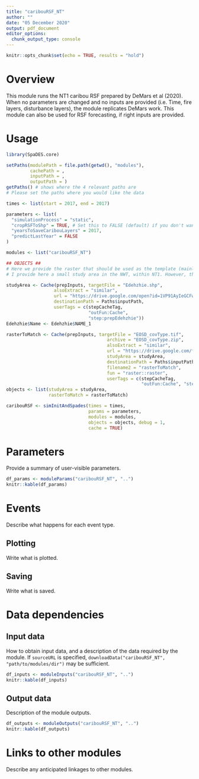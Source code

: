 ```yaml
---
title: "caribouRSF_NT"
author: ""
date: "05 December 2020"
output: pdf_document
editor_options:
  chunk_output_type: console
---
```


```r
knitr::opts_chunk$set(echo = TRUE, results = "hold")
```

# Overview

This module runs the NT1 caribou RSF prepared by DeMars et al (2020). When no parameters are changed and no inputs are provided (i.e. Time, fire layers, disturbance layers), the module replicates DeMars work. This module can also be used for RSF forecasting, if right inputs are provided. 

# Usage

```r
library(SpaDES.core)

setPaths(modulePath = file.path(getwd(), "modules"), 
         cachePath = , 
         inputPath = , 
         outputPath = )
getPaths() # shows where the 4 relevant paths are
# Please set the paths where you would like the data

times <- list(start = 2017, end = 2017)

parameters <- list(
  "simulationProcess" = "static",
  "cropRSFToShp" = TRUE, # Set this to FALSE (default) if you don't want the projection to be cropped
  "yearsToSaveCaribouLayers" = 2017,
  "predictLastYear" = FALSE
)

modules <- list("caribouRSF_NT")

## OBJECTS ##
# Here we provide the raster that should be used as the template (mainly for resolution and projection), names `rasterToMatch`, as well as the study area (`studyArea`) that we want to crop our results to. As a test,
# I provide here a small study area in the NWT, within NT1. However, the code for the NT1 study area is   

studyArea <- Cache(prepInputs, targetFile = "Edehzhie.shp",
                  alsoExtract = "similar",
                  url = "https://drive.google.com/open?id=1VP91AyIeGCFwJS9oPSEno4_SbtJQJMh7",
                  destinationPath = Paths$inputPath,
                  userTags = c(stepCacheTag, 
                               "outFun:Cache",
                               "step:prepEdehzhie"))
Edehzhie$Name <- Edehzhie$NAME_1

rasterToMatch <- Cache(prepInputs, targetFile = "EOSD_covType.tif",
                                      archive = "EOSD_covType.zip",
                                      alsoExtract = "similar",
                                      url = "https://drive.google.com/file/d/19Sk6F_UaAt__4fvNjPZYb3lxJtVhblCD/view?usp=sharing",
                                      studyArea = studyArea,
                                      destinationPath = Paths$inputPath,
                                      filename2 = "rasterToMatch",
                                      fun = "raster::raster",
                                      userTags = c(stepCacheTag,
                                                   "outFun:Cache", "step:prepRTM"))
objects <- list(studyArea = studyArea,
                rasterToMatch = rasterToMatch)

caribouRSF <- simInitAndSpades(times = times,
                               params = parameters,
                               modules = modules,
                               objects = objects, debug = 1, 
                               cache = TRUE)

```

# Parameters

Provide a summary of user-visible parameters.

```r
df_params <- moduleParams("caribouRSF_NT", "..")
knitr::kable(df_params)
```

# Events

Describe what happens for each event type.

## Plotting

Write what is plotted.

## Saving

Write what is saved.

# Data dependencies

## Input data

How to obtain input data, and a description of the data required by the module.
If `sourceURL` is specified, `downloadData("caribouRSF_NT", "path/to/modules/dir")` may be sufficient.

```r
df_inputs <- moduleInputs("caribouRSF_NT", "..")
knitr::kable(df_inputs)
```

## Output data

Description of the module outputs.

```r
df_outputs <- moduleOutputs("caribouRSF_NT", "..")
knitr::kable(df_outputs)
```

# Links to other modules

Describe any anticipated linkages to other modules.
